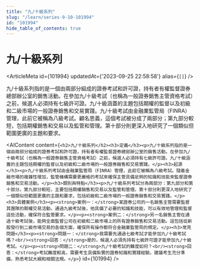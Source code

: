 ```yaml
---
title: "九/十級系列"
slug: "/learn/series-9-10-101994"
id: "101994"
hide_table_of_contents: true
---
```



# 九/十級系列

<ArticleMeta id={101994} updatedAt={'2023-09-25 22:58:58'} alias={`[]`} />
<div className='border-solid border-b border-t-0 my-4 border-[var(--ifm-color-gray-300)]' />

九/十級系列指的是一個由兩部分組成的證券考試和許可證，持有者有權監督證券總部辦公室的銷售活動。在參加九/十級考試（也稱為一般證券銷售主管資格考試）之前，候選人必須持有七級許可證。九/十級涵蓋的主題包括期權的監督以及初級和二級市場的一般證券銷售和交易實踐。九/十級考試由金融業監管局（FINRA）管理，此前它被稱為八級考試。顧名思義，這個考試被分成了兩部分；第九部分較短，包括期權銷售和交易以及監管和管理。第十部分則更深入地研究了一個類似但範圍更廣的主題和要求。

<AIContent content={`<h2>九/十級系列</h2><h3>定義</h3><p>九/十級系列指的是一個由兩部分組成的證券考試和許可證，持有者有權監督證券總部辦公室的銷售活動。在參加九/十級考試（也稱為一般證券銷售主管資格考試）之前，候選人必須持有七級許可證。九/十級涵蓋的主題包括期權的監督以及初級和二級市場的一般證券銷售和交易實踐。</p><h3>起源</h3><p>九/十級系列考試由金融業監管局（FINRA）管理，此前它被稱為八級考試。隨着金融市場的複雜性增加，監管機構需要更嚴格的考試來確保主管具備足夠的知識和技能來監督證券銷售和交易活動。</p><h3>類別與特點</h3><p>九/十級系列考試分為兩部分：第九部分和第十部分。第九部分較短，主要包括期權銷售和交易以及監管和管理。第十部分則更深入地研究了一個類似但範圍更廣的主題和要求，包括初級和二級市場的一般證券銷售和交易實踐。</p><h3>具體案例</h3><p><strong>案例一：</strong>某證券公司的一名銷售主管需要監督其團隊的期權交易活動。通過九級考試後，他具備了必要的知識和技能，可以有效地管理和監督這些活動，確保符合監管要求。</p><p><strong>案例二：</strong>另一名銷售主管在通過十級考試後，能夠全面監督公司在初級和二級市場上的所有證券銷售和交易活動。這包括從新股發行到二級市場交易的各個方面，確保所有操作都符合金融業監管局的規定。</p><h3>常見問題</h3><p><strong>問題一：</strong>我需要先通過七級考試才能參加九/十級考試嗎？<br/><strong>回答：</strong>是的，候選人必須先持有七級許可證才能參加九/十級考試。</p><p><strong>問題二：</strong>九/十級考試的難度如何？<br/><strong>回答：</strong>考試難度較高，需要考生具備紮實的證券知識和實踐經驗。建議考生充分準備，熟悉考試大綱和相關法規。</p>`} id={101994} />
